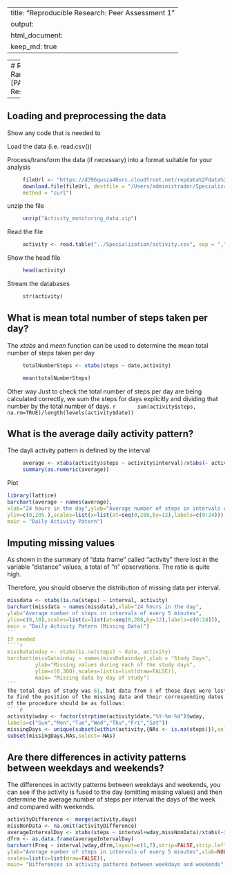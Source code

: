 
---
title: "Reproducible Research: Peer Assessment 1"
output: 
  html_document:
    keep_md: true
---


---
# Reproducible Research: Peer Assessment 1
## [Rafael Reséndiz Ramírez] (https://github.com/Rafael-Resendiz)
### [PA1_template.Rmd] (https://github.com/Rafael-Resendiz/RepData_PeerAssessment1/edit/master/PA1_template.Rmd)


---


## Loading and preprocessing the data
Show any code that is needed to

Load the data (i.e. read.csv())

Process/transform the data (if necessary) into a format suitable for your analysis  
```r
     fileUrl <- "https://d396qusza40orc.cloudfront.net/repdata%2Fdata%2Factivity.zip?accessType=DOWNLOAD"  
     download.file(fileUrl, destfile = "/Users/administrador/Specialization/Activity_monitoring_data.zip", 
     method = "curl")    
````
unzip the file    
```r
     unzip("Activity_monitoring_data.zip")  
````
Read the file   
```r
     activity <- read.table("../Specialization/activity.csv", sep = ",", header = TRUE)    
```
Show the head file
```r
     head(activity)    
````
Stream the databases
```r
     str(activity)   
```
         

## What is mean total number of steps taken per day?

The *xtabs* and *mean* function can be used to determine the mean total number of steps taken per day

```r
     totalNumberSteps <- xtabs(steps ~ date,activity)

     mean(totalNumberSteps)  
```

Other way
Just to check the total number of steps per day are being calculated correctly, we sum the steps for days explicitly
 and dividing that number by the total number of days.
 ```r
      sum(activity$steps, na.rm=TRUE)/length(levels(activity$date)) 
```
         
 
 
 


## What is the average daily activity pattern?

The dayli activity pattern is defined by the interval

```r
     average <- xtabs(activity$steps ~ activity$interval)/xtabs(~ activity$interval)
     summary(as.numeric(average))   
```
Plot 
         
```r
library(lattice)
barchart(average ~ names(average),
xlab="24 hours in the day",ylab="Average number of steps in intervals of every 5 minutes",
ylim=c(0,205.),scales=list(x=list(at=seq(0,288,by=12),labels=c(0:24))), 
main = "Daily Activity Patern")
```

## Imputing missing values
As shown in the summary of "data frame" called "activity" there lost in the variable "distance" values​​, 
a total of "n" observations. The ratio is quite high. 

Therefore, you should observe the distribution of missing data per interval.

````r
missdata <- xtabs(is.na(steps) ~ interval, activity)
barchart(missdata ~ names(missdata),xlab="24 hours in the day",
ylab="Average number of steps in intervals of every 5 minutes",
ylim=c(0,10),scales=list(x=list(at=seq(0,288,by=12),labels=c(0:24))),
main = "Daily Activity Patern (Missing Data)")
```
If needed 
````r
missDatainday <- xtabs(is.na(steps) ~ date, activity)
barchart(missDatainday ~ names(missDatainday),xlab = "Study Days",
         ylab="Missing values during each of the study days",
         ylim=c(0,300),scales=list(x=list(draw=FALSE)), 
         main= "Missing data by day of study")
``` 
The total days of study was 61, but data from 8 of those days were lost, 
to find the position of the missing data and their corresponding dates
of the procedure should be as follows:
````r
activity$wday <- factor(strptime(activity$date,"%Y-%m-%d")$wday,
labels=c("Sun","Mon","Tue","Wed","Thu","Fri","Sat"))
missingDays <- unique(subset(within(activity,{NAs <- is.na(steps)}),select = c(date,wday,NAs)))
subset(missingDays,NAs,select=-NAs)
````


## Are there differences in activity patterns between weekdays and weekends?

The differences in activity patterns between weekdays and weekends, 
you can see if the activity is fused to the day (omitting missing values​​) 
and then determine the average number of steps per interval the days of the week and compared with weekends. 

````r
activityDifference <- merge(activity,days)
missNonData <- na.omit(activityDifference)
averageIntervalDay <- xtabs(steps ~ interval+wday,missNonData)/xtabs(~interval+wday,missNonData)
dfrm <- as.data.frame(averageIntervalDay)
barchart(Freq ~ interval|wday,dfrm,layout=c(1,7),strip=FALSE,strip.left=TRUE,
ylab="Average number of steps in intervals of every 5 minutes",xlab=NULL,
scales=list(x=list(draw=FALSE)),
main= "Differences in activity patterns between weekdays and weekends")
````
